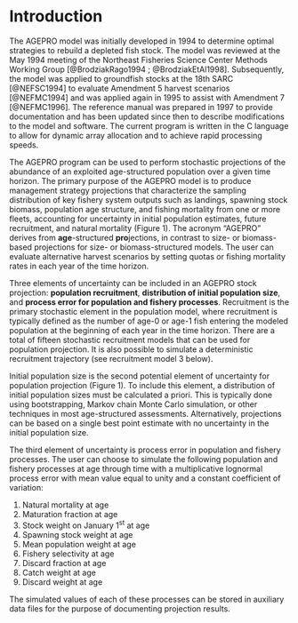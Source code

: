 # Introduction {.unnumbered}

The AGEPRO model was initially developed in 1994 to determine optimal strategies to rebuild a depleted fish stock. The model was reviewed at the May 1994 meeting of the Northeast Fisheries Science Center Methods Working Group [@BrodziakRago1994 ; @BrodziakEtAl1998]. Subsequently, the model was applied to groundfish stocks at the 18th SARC [@NEFSC1994] to evaluate Amendment 5 harvest scenarios [@NEFMC1994] and was applied again in 1995 to assist with Amendment 7 [@NEFMC1996]. The reference manual was prepared in 1997 to provide documentation and has been updated since then to describe modifications to the model and software. The current program is written in the C language to allow for dynamic array allocation and to achieve rapid processing speeds.

The AGEPRO program can be used to perform stochastic projections of the abundance of an exploited age-structured population over a given time horizon. The primary purpose of the AGEPRO model is to produce management strategy projections that characterize the sampling distribution of key fishery system outputs such as landings, spawning stock biomass, population age structure, and fishing mortality from one or more fleets, accounting for uncertainty in initial population estimates, future recruitment, and natural mortality (Figure 1). The acronym “AGEPRO” derives from **age**-structured **pro**jections, in contrast to size- or biomass-based projections for size- or biomass-structured models. The user can evaluate alternative harvest scenarios by setting quotas or fishing mortality rates in each year of the time horizon.

Three elements of uncertainty can be included in an AGEPRO stock projection: **population recruitment**, **distribution of initial population size**, and **process error for population and fishery processes**. Recruitment is the primary stochastic element in the population model, where recruitment is typically defined as the number of age-0 or age-1 fish entering the modeled population at the beginning of each year in the time horizon. There are a total of fifteen stochastic recruitment models that can be used for population projection. It is also possible to simulate a deterministic recruitment trajectory (see recruitment model 3 below).

Initial population size is the second potential element of uncertainty for population projection (Figure 1). To include this element, a distribution of initial population sizes must be calculated a priori. This is typically done using bootstrapping, Markov chain Monte Carlo simulation, or other techniques in most age-structured assessments. Alternatively, projections can be based on a single best point estimate with no uncertainty in the initial population size.

The third element of uncertainty is process error in population and fishery processes. The user can choose to simulate the following population and fishery processes at age through time with a multiplicative lognormal process error with mean value equal to unity and a constant coefficient of variation:

1.  Natural mortality at age
2.  Maturation fraction at age
3.  Stock weight on January 1^st^ at age
4.  Spawning stock weight at age
5.  Mean population weight at age
6.  Fishery selectivity at age
7.  Discard fraction at age
8.  Catch weight at age
9.  Discard weight at age

The simulated values of each of these processes can be stored in auxiliary data files for the purpose of documenting projection results.
